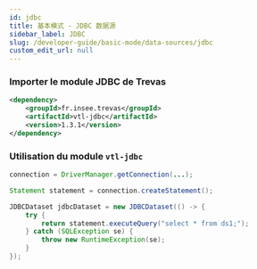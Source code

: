 ```yaml
---
id: jdbc
title: 基本模式 - JDBC 数据源
sidebar_label: JDBC
slug: /developer-guide/basic-mode/data-sources/jdbc
custom_edit_url: null
---
```


### Importer le module JDBC de Trevas

```xml
<dependency>
    <groupId>fr.insee.trevas</groupId>
    <artifactId>vtl-jdbc</artifactId>
    <version>1.3.1</version>
</dependency>
```

### Utilisation du module `vtl-jdbc`

```java
connection = DriverManager.getConnection(...);

Statement statement = connection.createStatement();

JDBCDataset jdbcDataset = new JDBCDataset(() -> {
    try {
        return statement.executeQuery("select * from ds1;");
    } catch (SQLException se) {
        throw new RuntimeException(se);
    }
});
```

